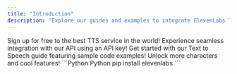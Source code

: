 ```yaml
---
title: "Introduction"
description: "Explore our guides and examples to integrate ElevenLabs Text to Speech API"
---
```


<CardGroup cols={2}>
  <Card title="Set up an account" icon="user" href="https://beta.elevenlabs.io/sign-up">
    Sign up for free to the best TTS service in the world!
  </Card>
  <Card title="Get API key" icon="key"href="/authentication/01-xi-api-key">
    Experience seamless integration with our API using an API key!
  </Card>
  <Card title="Start developing!" icon="code" href="/guides/text-to-speech">
    Get started with our Text to Speech guide featuring sample code examples!
  </Card>
  <Card title="Upgrade subscription" icon="rectangle-pro" href="https://beta.elevenlabs.io/subscription">
    Unlock more characters and cool features!
  </Card>
</CardGroup>

<RequestExample>
```Python Python
pip install elevenlabs
```
</RequestExample>